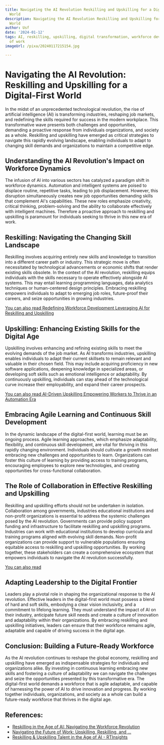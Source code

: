 ```yaml
---
title: Navigating the AI Revolution Reskilling and Upskilling for a Digital-First
  World
description: Navigating the AI Revolution Reskilling and Upskilling for a Digital-First
  World
author: Usf
date: '2024-01-12'
tags: AI, reskilling, upskilling, digital transformation, workforce development, future
  of work
imageUrl: /pixa/20240117215154.jpg

---
```

# Navigating  the AI Revolution: Reskilling and Upskilling for a Digital-First World

In the midst of an unprecedented technological revolution, the  rise of artificial intelligence (AI) is  transforming industries, reshaping job markets,  and redefining the skills required for success in  the modern workplace. This transformative wave presents both  challenges and opportunities, demanding a proactive response from individuals organizations, and society as a whole. Reskilling and upskilling have emerged as critical strategies to navigate this rapidly evolving landscape, enabling individuals to adapt to changing skill demands and  organizations to maintain a competitive  edge.

## Understanding the AI Revolution's Impact on Workforce Dynamics

The infusion of AI into various sectors has catalyzed a paradigm shift in workforce dynamics.  Automation and intelligent  systems are poised to displace routine, repetitive tasks, leading to  job displacement.  However, this disruption simultaneously creates new  job opportunities demanding skills that complement  AI's capabilities. These new roles emphasize creativity, critical thinking, problem-solving and the ability to collaborate effectively with intelligent  machines.  Therefore a  proactive approach to reskilling and upskilling is paramount for individuals seeking to thrive in this new  era of work.

## Reskilling:  Navigating the Changing Skill  Landscape

Reskilling involves acquiring entirely new  skills and knowledge to transition into a different career path or industry. This strategic move is often necessitated by technological  advancements or economic shifts that render existing skills obsolete.  In the context of the AI revolution, reskilling equips individuals with the skills necessary to operate effectively alongside AI systems. This may  entail learning  programming languages, data analytics techniques or human-centered design principles. Embracing reskilling empowers individuals to  adapt  to emerging job roles, future-proof their careers, and seize  opportunities in growing industries.

[You can also  read Redefining Workforce  Development Leveraging  AI for Reskilling  and Upskilling](Redefining%20Workforce%20Development%20Leveraging%20AI%20for%20Reskilling%20and%20Upskilling)


## Upskilling:  Enhancing Existing Skills for the Digital Age

Upskilling involves enhancing and refining existing skills to meet the evolving demands of the job market. As AI transforms industries, upskilling enables individuals to adapt their current skillsets to remain  relevant and valuable in their  chosen field. This may include acquiring proficiency  in new software applications, deepening knowledge in specialized areas, or developing soft skills such as emotional intelligence or adaptability. By continuously upskilling, individuals can stay ahead of the technological curve increase their employability, and expand  their career prospects.

[You can also read AI-Driven Upskilling Empowering Workers  to Thrive  in an  Automation  Era](AI-Driven%20Upskilling%20Empowering%20Workers%20to%20Thrive%20in%20an%20Automation%20Era)


## Embracing Agile Learning and Continuous Skill Development

In the dynamic landscape of the digital-first world, learning must be an ongoing process. Agile learning approaches, which emphasize adaptability, flexibility, and continuous  skill development,  are vital for thriving in this rapidly changing environment. Individuals should cultivate a growth mindset embracing new challenges and opportunities to learn. Organizations can foster this culture of learning by providing access to training programs, encouraging employees to  explore new technologies, and creating opportunities for cross-functional collaboration.

## The Role of Collaboration in Effective Reskilling and Upskilling

Reskilling and upskilling efforts should not be undertaken in isolation.  Collaboration among governments, industries educational institutions and non-profit organizations is essential to address the systemic challenges posed by the AI revolution.  Governments can provide policy support funding and infrastructure to  facilitate reskilling and upskilling programs. Industries can work  with educational institutions  to develop curricula and training  programs  aligned with evolving skill demands. Non-profit organizations can provide support to  vulnerable populations ensuring equitable access to reskilling and upskilling opportunities. By working  together, these stakeholders can create a comprehensive ecosystem that empowers individuals to navigate the  AI revolution successfully.

[You can also read ]()


##  Adapting Leadership to the Digital Frontier

Leaders play a pivotal role in shaping the organizational response  to the AI revolution. Effective leaders in the digital-first world must possess a blend of hard and soft skills,  embodying a clear vision inclusivity, and a  commitment to lifelong  learning. They must understand the impact of AI on their industry, anticipate future skill needs and create a culture of innovation and adaptability within their organizations. By embracing reskilling and upskilling initiatives, leaders  can ensure  that their workforce remains  agile, adaptable and capable of driving success in the digital age.

## Conclusion: Building a  Future-Ready Workforce

As  the AI revolution continues to reshape the global economy, reskilling  and upskilling  have emerged as indispensable  strategies for individuals and organizations alike. By investing in continuous learning embracing  new  skills and  fostering a culture  of adaptability we can navigate the challenges and seize the opportunities  presented by this transformative era. The digital-first world  demands a workforce that is agile adaptable, and capable of harnessing the power of AI to drive  innovation and progress. By working together individuals, organizations,  and society as a whole can build a future-ready workforce  that thrives in the digital age.

## References:
- [Reskilling in the Age of AI: Navigating the Workforce Revolution](https://www.linkedin.com/pulse/reskilling-age-ai-navigating-workforce-revolution-fola-vincent-uum4f?trk=article-ssr-frontend-pulse_more-articles_related-content-card)
- [Navigating the Future of Work: Upskilling, Reskilling, and ...](https://centerforhci.org/navigating-the-future-of-work-upskilling-reskilling-and-leadership-in-the-age-of-ai/)
- [Reskilling & Upskilling Talent in the Age of AI - RTInsights](https://www.rtinsights.com/reskilling-upskilling-talent-in-the-age-of-ai/)
